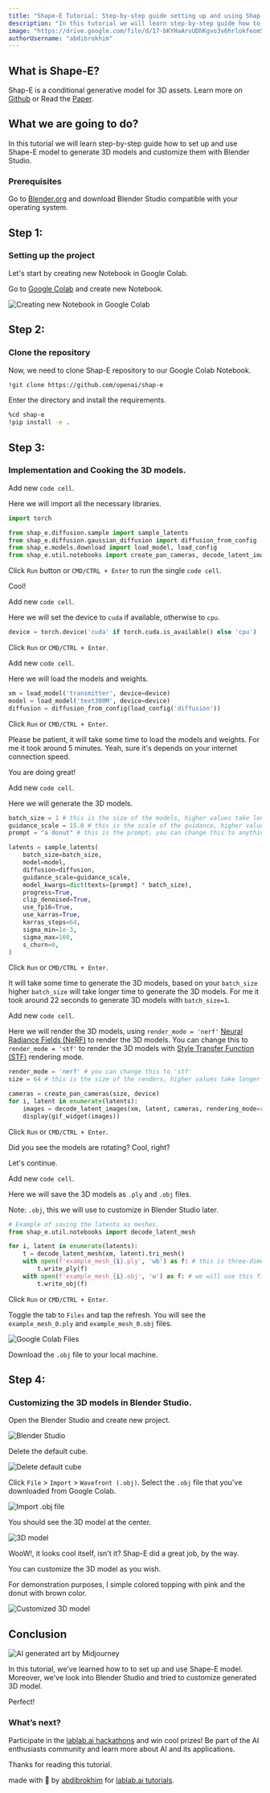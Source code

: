 ```yaml
---
title: "Shape-E Tutorial: Step-by-step guide setting up and using Shap-E model."
description: "In this tutorial we will learn step-by-step guide how to set up and use Shape-E model to generate 3D models and customize them with Blender Studio."
image: "https://drive.google.com/file/d/17-bKYHaArvUDhKgvo3v6hrlokfeomS3_/view?usp=sharing"
authorUsername: "abdibrokhim"
---
```



## What is Shape-E?
Shap-E is a conditional generative model for 3D assets. Learn more on [Github](https://github.com/openai/shap-e) or Read the [Paper](https://arxiv.org/abs/2305.02463).


## What we are going to do?
In this tutorial we will learn step-by-step guide how to set up and use Shape-E model to generate 3D models and customize them with Blender Studio.


### Prerequisites
Go to [Blender.org](https://www.blender.org/download/) and download Blender Studio compatible with your operating system.


## Step 1: 
### Setting up the project

Let's start by creating new Notebook in Google Colab.

Go to [Google Colab](https://colab.research.google.com/) and create new Notebook.

<Img src="https://drive.google.com/file/d/1-TYbWiMc5EjiyiN4UIrqkOXxM1a5XruT/view?usp=sharing" alt="Creating new Notebook in Google Colab" caption="Creating new Notebook in Google Colab"/>


## Step 2: 
### Clone the repository

Now, we need to clone Shap-E repository to our Google Colab Notebook.

```bash
!git clone https://github.com/openai/shap-e
```

Enter the directory and install the requirements.

```bash
%cd shap-e
!pip install -e .
```

## Step 3:

### Implementation and Cooking the 3D models.


Add new `code cell`.

Here we will import all the necessary libraries.
    
```python
import torch

from shap_e.diffusion.sample import sample_latents
from shap_e.diffusion.gaussian_diffusion import diffusion_from_config
from shap_e.models.download import load_model, load_config
from shap_e.util.notebooks import create_pan_cameras, decode_latent_images, gif_widget
```

Click `Run` button or `CMD/CTRL + Enter` to run the single `code cell`.

Cool!


Add new `code cell`.

Here we will set the device to `cuda` if available, otherwise to `cpu`.

```python
device = torch.device('cuda' if torch.cuda.is_available() else 'cpu')
```

Click `Run` or `CMD/CTRL + Enter`.


Add new `code cell`.

Here we will load the models and weights. 

```python
xm = load_model('transmitter', device=device) 
model = load_model('text300M', device=device) 
diffusion = diffusion_from_config(load_config('diffusion')) 
```

Click `Run` or `CMD/CTRL + Enter`.

Please be patient, it will take some time to load the models and weights. For me it took around 5 minutes. Yeah, sure it's depends on your internet connection speed.

You are doing great!


Add new `code cell`.

Here we will generate the 3D models.

```python
batch_size = 1 # this is the size of the models, higher values take longer to generate.
guidance_scale = 15.0 # this is the scale of the guidance, higher values make the model look more like the prompt.
prompt = "a donut" # this is the prompt, you can change this to anything you want.

latents = sample_latents(
    batch_size=batch_size,
    model=model,
    diffusion=diffusion,
    guidance_scale=guidance_scale,
    model_kwargs=dict(texts=[prompt] * batch_size),
    progress=True,
    clip_denoised=True,
    use_fp16=True,
    use_karras=True,
    karras_steps=64,
    sigma_min=1e-3,
    sigma_max=160,
    s_churn=0,
)
```

Click `Run` or `CMD/CTRL + Enter`.

It will take some time to generate the 3D models, based on your `batch_size` higher `batch_size` will take longer time to generate the 3D models. For me it took around 22 seconds to generate 3D models with `batch_size=1`.


Add new `code cell`.

Here we will render the 3D models, using `render_mode = 'nerf'` [Neural Radiance Fields (NeRF)](https://www.matthewtancik.com/nerf) to render the 3D models. You can change this to `render_mode = 'stf'` to render the 3D models with [Style Transfer Function (STF)](https://www.researchgate.net/publication/227615609_Style_Transfer_Functions_for_Illustrative_Volume_Rendering) rendering mode.

```python
render_mode = 'nerf' # you can change this to 'stf'
size = 64 # this is the size of the renders, higher values take longer to render.

cameras = create_pan_cameras(size, device)
for i, latent in enumerate(latents):
    images = decode_latent_images(xm, latent, cameras, rendering_mode=render_mode)
    display(gif_widget(images))
```

Click `Run` or `CMD/CTRL + Enter`.

Did you see the models are rotating? Cool, right?


Let's continue.


Add new `code cell`.

Here we will save the 3D models as `.ply` and `.obj` files. 

Note: `.obj`, this we will use to customize in Blender Studio later.


```python
# Example of saving the latents as meshes.
from shap_e.util.notebooks import decode_latent_mesh

for i, latent in enumerate(latents):
    t = decode_latent_mesh(xm, latent).tri_mesh()
    with open(f'example_mesh_{i}.ply', 'wb') as f: # this is three-dimensional geometric data of model.
        t.write_ply(f)
    with open(f'example_mesh_{i}.obj', 'w') as f: # we will use this file to customize in Blender Studio later.
        t.write_obj(f)
```

Click `Run` or `CMD/CTRL + Enter`.

Toggle the tab to `Files` and tap the refresh. You will see the `example_mesh_0.ply` and `example_mesh_0.obj` files. 

<Img src="https://drive.google.com/file/d/1RN_TdcZAhZd3sruU4aeaAzD355aohCB_/view?usp=sharing" alt="Google Colab Files" caption="Google Colab Files"/>

Download the `.obj` file to your local machine.


## Step 4:

### Customizing the 3D models in Blender Studio.

Open the Blender Studio and create new project.

<Img src="https://drive.google.com/file/d/1SOdDeNHt0otO-T4mBX9lUfppV2ILUquI/view?usp=sharing" alt="Blender Studio" caption="Blender Studio"/>


Delete the default cube.

<Img src=".https://drive.google.com/file/d/1-xJF4cY_4RxBKCLx9Tsm_zak2liVv5tt/view?usp=sharing" alt="Delete default cube" caption="Delete default cube"/>


Click `File` > `Import` > `Wavefront (.obj)`. Select the `.obj` file that you've downloaded from Google Colab. 

<Img src="https://drive.google.com/file/d/10cqd4SvCeDm7M3XI_jEdHYIEYyB2oUMW/view?usp=sharing" alt="Import .obj file" caption="Import .obj file"/>


You should see the 3D model at the center.

<Img src="https://drive.google.com/file/d/14SRB8vMd_45lyOMkaNVHiru75VoLFEYl/view?usp=sharing" alt="3D model" caption="3D model"/>

WooW!, it looks cool itself, isn't it? Shap-E did a great job, by the way. 

You can customize the 3D model as you wish.

For demonstration purposes, I simple colored topping with pink and the donut with brown color.

<Img src="https://drive.google.com/file/d/1o-yDAUp-GJ9hFZN8NtMkLgOcYOylTNro/view?usp=sharing" alt="Customized 3D model" caption="Customized 3D model"/>


## Conclusion

<Img src="https://drive.google.com/file/d/11za0g9XJsd3SleAU0h5GUK4PgdlfmaAq/view?usp=sharing" alt="AI generated art by Midjourney" caption="AI generated art by Midjourney"/>

In this tutorial, we've learned how to to set up and use Shape-E model. Moreover, we've look into Blender Studio and tried to customize generated 3D model.

Perfect!

### What’s next?

Participate in the [lablab.ai hackathons](https://lablab.ai/event) and win cool prizes! Be part of the AI enthusiasts community and learn more about AI and its applications.

Thanks for reading this tutorial.

made with 💜 by [abdibrokhim](https://linkedin.com/in/abdibrokhim) for [lablab.ai tutorials](https://lablab.ai/t).

